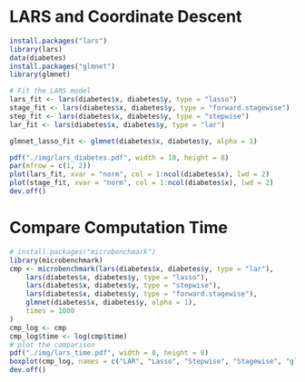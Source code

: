 # LARS and Coordinate Descent
```r
install.packages("lars")
library(lars)
data(diabetes)
install.packages("glmnet")
library(glmnet)
```

```r
# Fit the LARS model
lars_fit <- lars(diabetes$x, diabetes$y, type = "lasso")
stage_fit <- lars(diabetes$x, diabetes$y, type = "forward.stagewise")
step_fit <- lars(diabetes$x, diabetes$y, type = "stepwise")
lar_fit <- lars(diabetes$x, diabetes$y, type = "lar")

glmnet_lasso_fit <- glmnet(diabetes$x, diabetes$y, alpha = 1)
```

```r
pdf("./img/lars_diabetes.pdf", width = 10, height = 8)
par(mfrow = c(1, 2))
plot(lars_fit, xvar = "norm", col = 1:ncol(diabetes$x), lwd = 2)
plot(stage_fit, xvar = "norm", col = 1:ncol(diabetes$x), lwd = 2)
dev.off()
```

# Compare Computation Time
```r
# install.packages("microbenchmark")
library(microbenchmark)
cmp <- microbenchmark(lars(diabetes$x, diabetes$y, type = "lar"),
    lars(diabetes$x, diabetes$y, type = "lasso"),
    lars(diabetes$x, diabetes$y, type = "stepwise"),
    lars(diabetes$x, diabetes$y, type = "forward.stagewise"),
    glmnet(diabetes$x, diabetes$y, alpha = 1),
    times = 1000
)
cmp_log <- cmp
cmp_log$time <- log(cmp$time)
# plot the comparison
pdf("./img/lars_time.pdf", width = 8, height = 8)
boxplot(cmp_log, names = c("LAR", "Lasso", "Stepwise", "Stagewise", "glmnet.lasso"), ylab = "Log(Computation Time)", xlab = "Method")
dev.off()
```
